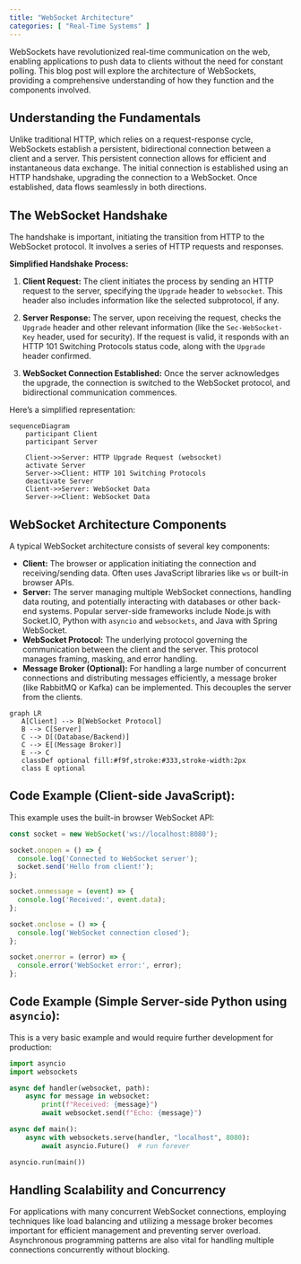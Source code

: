 ```yaml
---
title: "WebSocket Architecture"
categories: [ "Real-Time Systems" ]
---
```


WebSockets have revolutionized real-time communication on the web, enabling applications to push data to clients without the need for constant polling. This blog post will explore the architecture of WebSockets, providing a comprehensive understanding of how they function and the components involved.

## Understanding the Fundamentals

Unlike traditional HTTP, which relies on a request-response cycle, WebSockets establish a persistent, bidirectional connection between a client and a server. This persistent connection allows for efficient and instantaneous data exchange. The initial connection is established using an HTTP handshake, upgrading the connection to a WebSocket. Once established, data flows seamlessly in both directions.

## The WebSocket Handshake

The handshake is important, initiating the transition from HTTP to the WebSocket protocol. It involves a series of HTTP requests and responses.

**Simplified Handshake Process:**

1.  **Client Request:** The client initiates the process by sending an HTTP request to the server, specifying the `Upgrade` header to `websocket`. This header also includes information like the selected subprotocol, if any.

2.  **Server Response:** The server, upon receiving the request, checks the `Upgrade` header and other relevant information (like the `Sec-WebSocket-Key` header, used for security). If the request is valid, it responds with an HTTP 101 Switching Protocols status code, along with the `Upgrade` header confirmed.

3.  **WebSocket Connection Established:** Once the server acknowledges the upgrade, the connection is switched to the WebSocket protocol, and bidirectional communication commences.

Here's a simplified representation:

```mermaid
sequenceDiagram
    participant Client
    participant Server

    Client->>Server: HTTP Upgrade Request (websocket)
    activate Server
    Server->>Client: HTTP 101 Switching Protocols
    deactivate Server
    Client->>Server: WebSocket Data
    Server->>Client: WebSocket Data
```

## WebSocket Architecture Components

A typical WebSocket architecture consists of several key components:

-   **Client:** The browser or application initiating the connection and receiving/sending data. Often uses JavaScript libraries like `ws` or built-in browser APIs.
-   **Server:** The server managing multiple WebSocket connections, handling data routing, and potentially interacting with databases or other back-end systems. Popular server-side frameworks include Node.js with Socket.IO, Python with `asyncio` and `websockets`, and Java with Spring WebSocket.
-   **WebSocket Protocol:** The underlying protocol governing the communication between the client and the server. This protocol manages framing, masking, and error handling.
-   **Message Broker (Optional):** For handling a large number of concurrent connections and distributing messages efficiently, a message broker (like RabbitMQ or Kafka) can be implemented. This decouples the server from the clients.

```mermaid
graph LR
   A[Client] --> B[WebSocket Protocol]
   B --> C[Server]
   C --> D[(Database/Backend)]
   C --> E[(Message Broker)]
   E --> C
   classDef optional fill:#f9f,stroke:#333,stroke-width:2px
   class E optional
```

## Code Example (Client-side JavaScript):

This example uses the built-in browser WebSocket API:

``` javascript
const socket = new WebSocket('ws://localhost:8080');

socket.onopen = () => {
  console.log('Connected to WebSocket server');
  socket.send('Hello from client!');
};

socket.onmessage = (event) => {
  console.log('Received:', event.data);
};

socket.onclose = () => {
  console.log('WebSocket connection closed');
};

socket.onerror = (error) => {
  console.error('WebSocket error:', error);
};
```

## Code Example (Simple Server-side Python using `asyncio`):

This is a very basic example and would require further development for production:

``` python
import asyncio
import websockets

async def handler(websocket, path):
    async for message in websocket:
        print(f"Received: {message}")
        await websocket.send(f"Echo: {message}")

async def main():
    async with websockets.serve(handler, "localhost", 8080):
        await asyncio.Future()  # run forever

asyncio.run(main())
```

## Handling Scalability and Concurrency

For applications with many concurrent WebSocket connections, employing techniques like load balancing and utilizing a message broker becomes important for efficient management and preventing server overload. Asynchronous programming patterns are also vital for handling multiple connections concurrently without blocking.



